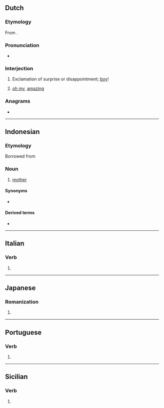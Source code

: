 {{also|amaí}}
==Dutch==

===Etymology===
From {{der|nl|en|oh my}}.

===Pronunciation===
* {{audio|Nl-amai.ogg|Audio|lang=nl}}

===Interjection===
{{nl-interj}}

# {{lb|nl|Brabantian}} Exclamation of surprise or disappointment; [[boy]]!
#: {{ux|nl|'''Amai''', [[wat|wa']][[een|ne]] [[klap]]!|''[[jee|Jee]]'', what a [[punch]] (or [[thunderstroke]])|inline=1}}
#: {{ux|nl|Wa'ne [[stoot]], '''amai'''!|What a [[blunder]], ''gosh''!|inline=1}}
# {{lb|nl|Brabant}} [[oh my]], [[amazing]]
#: {{ux|nl|'''Amai''', da'ziet er goed uit!|''Oh my'', that is looking good!|inline=1}}

===Anagrams===
* {{l|nl|maai}}

----

==Indonesian==

===Etymology===
Borrowed from {{bor|id|min|amai}}

===Noun===
{{id-noun}}

# [[mother]]

====Synonyms====
* {{l|id|ibu}}

====Derived terms====
* {{l|id|amai-amai}}

----

==Italian==

===Verb===
{{head|it|verb form}}

# {{form of|first-person singular indicative past historic|amare|lang=it}}

----

==Japanese==

===Romanization===
{{ja-romaji}}

# {{ja-romanization of|あまい}}

----

==Portuguese==

===Verb===
{{head|pt|verb form}}

# {{pt-verb form of|amar|ar|imperative|affirmative|plural|second}}

----

==Sicilian==

===Verb===
{{head|scn|verb form}}

# {{form of|[[first-person singular]] [[preterite]] [[active voice|active]] [[indicative mood|indicative]]|amari|lang=scn}}